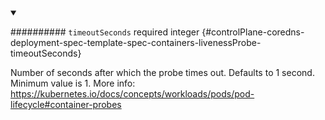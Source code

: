 
<details className="config-field" data-expandable="false" open>
<summary>

########## `timeoutSeconds` <span className="config-field-required" data-required="false">required</span> <span className="config-field-type">integer</span> <span className="config-field-default"></span> <span className="config-field-enum"></span> {#controlPlane-coredns-deployment-spec-template-spec-containers-livenessProbe-timeoutSeconds}

Number of seconds after which the probe times out.
Defaults to 1 second. Minimum value is 1.
More info: https://kubernetes.io/docs/concepts/workloads/pods/pod-lifecycle#container-probes

</summary>



</details>
